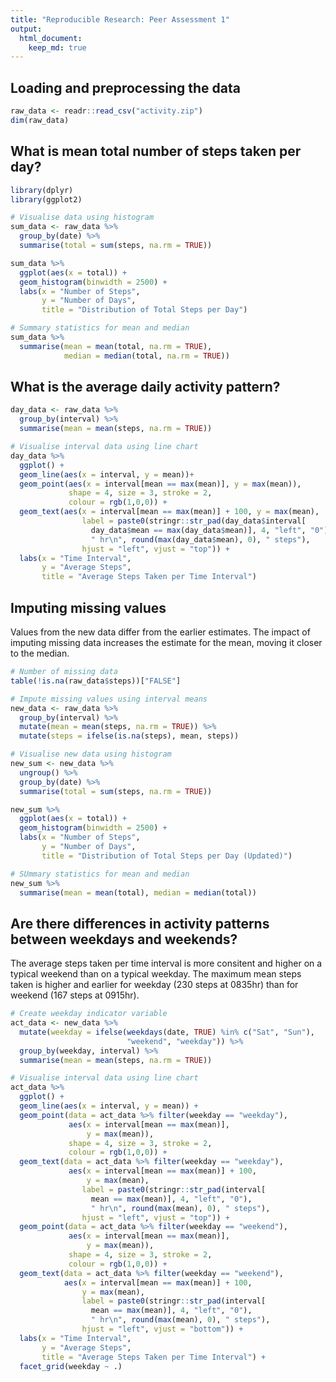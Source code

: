 ```yaml
---
title: "Reproducible Research: Peer Assessment 1"
output: 
  html_document:
    keep_md: true
---
```



## Loading and preprocessing the data
```r
raw_data <- readr::read_csv("activity.zip")
dim(raw_data)
```


## What is mean total number of steps taken per day?
```r
library(dplyr)
library(ggplot2)

# Visualise data using histogram
sum_data <- raw_data %>% 
  group_by(date) %>%
  summarise(total = sum(steps, na.rm = TRUE))

sum_data %>% 
  ggplot(aes(x = total)) +
  geom_histogram(binwidth = 2500) + 
  labs(x = "Number of Steps",
       y = "Number of Days",
       title = "Distribution of Total Steps per Day")

# Summary statistics for mean and median
sum_data %>% 
  summarise(mean = mean(total, na.rm = TRUE), 
            median = median(total, na.rm = TRUE))
```


## What is the average daily activity pattern?
```r
day_data <- raw_data %>%
  group_by(interval) %>%
  summarise(mean = mean(steps, na.rm = TRUE))

# Visualise interval data using line chart
day_data %>% 
  ggplot() +
  geom_line(aes(x = interval, y = mean))+
  geom_point(aes(x = interval[mean == max(mean)], y = max(mean)),
             shape = 4, size = 3, stroke = 2,
             colour = rgb(1,0,0)) +
  geom_text(aes(x = interval[mean == max(mean)] + 100, y = max(mean),
                label = paste0(stringr::str_pad(day_data$interval[
                  day_data$mean == max(day_data$mean)], 4, "left", "0"), 
                  " hr\n", round(max(day_data$mean), 0), " steps"),
                hjust = "left", vjust = "top")) +
  labs(x = "Time Interval",
       y = "Average Steps",
       title = "Average Steps Taken per Time Interval")
```


## Imputing missing values
Values from the new data differ from the earlier estimates. The impact of imputing missing data increases the estimate for the mean, moving it closer to the median.

```r
# Number of missing data
table(!is.na(raw_data$steps))["FALSE"]

# Impute missing values using interval means
new_data <- raw_data %>%
  group_by(interval) %>%
  mutate(mean = mean(steps, na.rm = TRUE)) %>%
  mutate(steps = ifelse(is.na(steps), mean, steps))

# Visualise new data using histogram
new_sum <- new_data %>% 
  ungroup() %>%
  group_by(date) %>%
  summarise(total = sum(steps, na.rm = TRUE))

new_sum %>% 
  ggplot(aes(x = total)) +
  geom_histogram(binwidth = 2500) + 
  labs(x = "Number of Steps",
       y = "Number of Days",
       title = "Distribution of Total Steps per Day (Updated)")

# SUmmary statistics for mean and median
new_sum %>% 
  summarise(mean = mean(total), median = median(total))
```


## Are there differences in activity patterns between weekdays and weekends?
The average steps taken per time interval is more consitent and higher on a typical weekend than on a typical weekday. The maximum mean steps taken is higher and earlier for weekday (230 steps at 0835hr) than for weekend (167 steps at 0915hr).

```r
# Create weekday indicator variable
act_data <- new_data %>%
  mutate(weekday = ifelse(weekdays(date, TRUE) %in% c("Sat", "Sun"),
                          "weekend", "weekday")) %>%
  group_by(weekday, interval) %>%
  summarise(mean = mean(steps, na.rm = TRUE))

# Visualise interval data using line chart
act_data %>% 
  ggplot() +
  geom_line(aes(x = interval, y = mean)) + 
  geom_point(data = act_data %>% filter(weekday == "weekday"), 
             aes(x = interval[mean == max(mean)], 
                 y = max(mean)),
             shape = 4, size = 3, stroke = 2,
             colour = rgb(1,0,0)) + 
  geom_text(data = act_data %>% filter(weekday == "weekday"), 
             aes(x = interval[mean == max(mean)] + 100, 
                 y = max(mean),
                label = paste0(stringr::str_pad(interval[
                  mean == max(mean)], 4, "left", "0"), 
                  " hr\n", round(max(mean), 0), " steps"),
                hjust = "left", vjust = "top")) +
  geom_point(data = act_data %>% filter(weekday == "weekend"), 
             aes(x = interval[mean == max(mean)], 
                 y = max(mean)),
             shape = 4, size = 3, stroke = 2,
             colour = rgb(1,0,0)) +
  geom_text(data = act_data %>% filter(weekday == "weekend"), 
            aes(x = interval[mean == max(mean)] + 100, 
                y = max(mean),
                label = paste0(stringr::str_pad(interval[
                  mean == max(mean)], 4, "left", "0"), 
                  " hr\n", round(max(mean), 0), " steps"),
                hjust = "left", vjust = "bottom")) +
  labs(x = "Time Interval",
       y = "Average Steps",
       title = "Average Steps Taken per Time Interval") + 
  facet_grid(weekday ~ .)
```

